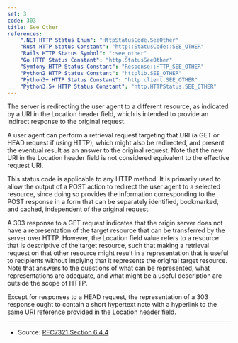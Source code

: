 ```yaml
---
set: 3
code: 303
title: See Other
references:
    ".NET HTTP Status Enum": "HttpStatusCode.SeeOther"
    "Rust HTTP Status Constant": "http::StatusCode::SEE_OTHER"
    "Rails HTTP Status Symbol": ":see_other"
    "Go HTTP Status Constant": "http.StatusSeeOther"
    "Symfony HTTP Status Constant": "Response::HTTP_SEE_OTHER"
    "Python2 HTTP Status Constant": "httplib.SEE_OTHER"
    "Python3+ HTTP Status Constant": "http.client.SEE_OTHER"
    "Python3.5+ HTTP Status Constant": "http.HTTPStatus.SEE_OTHER"
---
```


<CodeTitle code={code} title={title} />

The server is redirecting the user agent to a different resource, as indicated by a URI in the Location header field, which is intended to provide an indirect response to the original request.

A user agent can perform a retrieval request targeting that URI (a GET or HEAD request if using HTTP), which might also be redirected, and present the eventual result as an answer to the original request. Note that the new URI in the Location header field is not considered equivalent to the effective request URI.

This status code is applicable to any HTTP method. It is primarily used to allow the output of a POST action to redirect the user agent to a selected resource, since doing so provides the information corresponding to the POST response in a form that can be separately identified, bookmarked, and cached, independent of the original request.

A 303 response to a GET request indicates that the origin server does not have a representation of the target resource that can be transferred by the server over HTTP. However, the Location field value refers to a resource that is descriptive of the target resource, such that making a retrieval request on that other resource might result in a representation that is useful to recipients without implying that it represents the original target resource. Note that answers to the questions of what can be represented, what representations are adequate, and what might be a useful description are outside the scope of HTTP.

Except for responses to a HEAD request, the representation of a 303 response ought to contain a short hypertext note with a hyperlink to the same URI reference provided in the Location header field.

---

* Source: [RFC7321 Section 6.4.4][1]

[1]: <https://tools.ietf.org/html/rfc7231#section-6.4.4>
